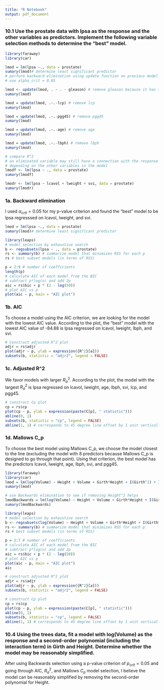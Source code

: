 ```yaml
---
title: "R Notebook"
output: pdf_document
---
```


### 10.1 Use the prostate data with lpsa as the response and the other variables as predictors. Implement the following variable selection methods to determine the "best" model.
```r
library(faraway)
library(car)

lmod = lm(lpsa ~., data = prostate)
sumary(lmod)# determine least significant predictor
# perform backward elimination using update function on previous model
# use alpha_crit = 0.05

lmod <- update(lmod, . ~ . - gleason) # remove gleason because it has the highest pval
sumary(lmod)

lmod = update(lmod, .~.-lcp) # remove lcp
sumary(lmod)

lmod = update(lmod, .~.-pgg45) # remove pgg45
sumary(lmod)

lmod = update(lmod, .~.-age) # remove age
sumary(lmod)

lmod = update(lmod, .~.-lbph) # remove lbph
sumary(lmod)

# compare R^2
# an eliminated variable may still have a connection with the response
# depending on the other variables in the model
lmodf <- lm(lpsa ~ ., data = prostate)
sumary(lmodf)

lmodr <- lm(lpsa ~ lcavol + lweight + svi, data = prostate)
sumary(lmodr)
```
### 1a. Backward elimination
I used $\alpha_{crit} = 0.05$ for my p-value criterion and found the "best" model to be lpsa regresssed on lcavol, lweight, and svi. 

```r
lmod = lm(lpsa ~., data = prostate)
sumary(lmod)# determine least significant predictor

library(leaps)
# model selection by exhaustive search
b <- regsubsets(lpsa ~ ., data = prostate)
rs <- summary(b) # summarize model that minimizes RSS for each p
rs # best subset models (in terms of RSS)

p = 2:9 # number of coefficients
length(p)
# calculate AIC of each model from the BIC
# subtract p*log(n) and add 2p
aic = rs$bic + p * (2 - log(50))
# plot AIC vs p
plot(aic ~ p, main = "AIC plot")
```
### 1b. AIC
To choose a model using the AIC criterion, we are looking for the model with the lowest AIC value. According to the plot, the "best" model with the lowest AIC value of -84.88 is lpsa regressed on lcavol, lweight, lbph, and svi.

```r
# Construct adjusted R^2 plot
adjr = rs$adjr
plot(adjr ~ p, ylab = expression({R^2}[a]))
subsets(b, statistic = "adjr2", legend = FALSE)
```
### 1c. Adjusted R^2
We favor models with larger $R_a^2$. According to the plot, the model with the largest $R_a^2$ is lpsa regressed on lcavol, lweight, age, lbph, svi, lcp, and pgg45.

```r
# construct Cp plot
cp = rs$cp
plot(cp ~ p, ylab = expression(paste(C[p], " statistic")))
abline(0, 1)
subsets(b, statistic = "cp", legend = FALSE)
abline(1, 1) # corresponds to 45 degree line offset by 1 unit vertically

```
### 1d. Mallows C_p
To choose the best model using Mallows C_p, we choose the model closest to the line (excluding the model with 8 predictors because Mallows C_p is designed to go through that point). Using that criterion, the best model has the predictors lcavol, lweight, age, lbph, svi, and pgg45.

```r
library(faraway)
library(car)
lmod = lm(log(Volume) ~ Height + Volume + Girth*Height + I(Girth^2) + I(Height^2), data = trees)
sumary(lmod)

# use Backwards elimination to see if removing Height^2 helps
lmodBackwards = lm(log(Volume) ~ Height + Volume + Girth*Height + I(Girth^2), data = trees)
sumary(lmodBackwards)

library(leaps)
# model selection by exhaustive search
b <- regsubsets(log(Volume) ~ Height + Volume + Girth*Height + I(Girth^2) + I(Height^2), data = trees)
rs <- summary(b) # summarize model that minimizes RSS for each p
rs # best subset models (in terms of RSS)

p = 2:7 # number of coefficients
# calculate AIC of each model from the BIC
# subtract p*log(n) and add 2p
aic = rs$bic + p * (2 - log(50))
# plot AIC vs p
plot(aic ~ p, main = "AIC plot")
aic

# construct adjusted R^2 plot
adjr = rs$adjr
plot(adjr ~ p, ylab = expression({R^2}[a]))
subsets(b, statistic = "adjr2", legend = FALSE)

# construct Cp plot
cp = rs$cp
plot(cp ~ p, ylab = expression(paste(C[p], " statistic")))
abline(0, 1)
subsets(b, statistic = "cp", legend = FALSE)
abline(1, 1) # corresponds to 45 degree line offset by 1 unit vertically

```
### 10.4 Using the trees data, fit a model with log(Volume) as the response and a second-order polynomial (including the interaction term) in Girth and Height. Determine whether the model may be reasonably simplified. 

After using Backwards selection using a p-value criterion of $p_{crit} = 0.05$ and going through AIC, $R^2_a$, and Mallows $C_p$ model selection, I believe the model can be reasonably simplified by removing the second-order polynomial for Height.


